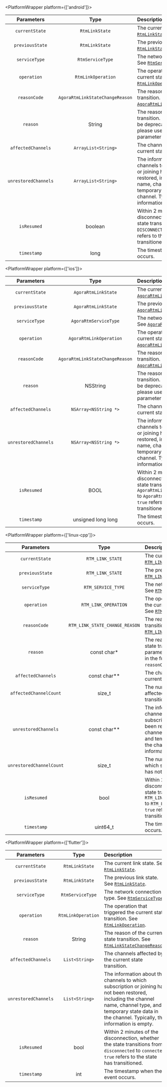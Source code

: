 
<PlatformWrapper platform={['android']}>


| Parameters | Type | Description |
|:----------:|:-----:|:--------------------------- |
| `currentState`            | `RtmLinkState`    |  The current link state. See [`RtmLinkState`](#enumvlinkstatepropsag_platform).   |
| `previousState`            | `RtmLinkState`    |  The previous link state. See [`RtmLinkState`](#enumvlinkstatepropsag_platform).   |
| `serviceType`    | `RtmServiceType` | The network connection type. See [`RtmServiceType`](#enumvrtmservicetypepropsag_platform). |
| `operation`    | `RtmLinkOperation` | The operation that triggered the current state transition. See [`RtmLinkOperation`](#enumvlinkoperationpropsag_platform). |
| `reasonCode` |	`AgoraRtmLinkStateChangeReason` |	The reason for this state transition. See [`AgoraRtmLinkStateChangeReason`](#enumvlinkstatereasonpropsag_platform). |
| `reason`    | String | The reason for the current state transition.  This parameter will be deprecated in the future, please use the `reasonCode` parameter instead. |
| `affectedChannels`    | `ArrayList<String>` | The channels affected by the current state transition. |
| `unrestoredChannels`    | `ArrayList<String>` | The information about the channels to which subscription or joining has not been restored, including the channel name, channel type, and temporary state data in the channel. Typically, this information is empty. |
| `isResumed`    | boolean | Within 2 minutes of the disconnection, whether the state transitions from `DISCONNECTED` to `CONNECTED`. `true` refers to the state has transitioned. |
| `timestamp`    | long | The timestamp when the event occurs. |

</PlatformWrapper>

<PlatformWrapper platform={['ios']}>

| Parameters | Type | Description |
|:----------:|:-----:|:--------------------------- |
| `currentState`            | `AgoraRtmLinkState`    |  The current link state. See [`AgoraRtmLinkState`](#enumvlinkstatepropsag_platform).   |
| `previousState`            | `AgoraRtmLinkState`    |  The previous link state. See [`AgoraRtmLinkState`](#enumvlinkstatepropsag_platform).   |
| `serviceType`    | `AgoraRtmServiceType` | The network connection type. See [`AgoraRtmServiceType`](#enumvrtmservicetypepropsag_platform). |
| `operation`    | `AgoraRtmLinkOperation` | The operation that triggered the current state transition. See [`AgoraRtmLinkOperation`](#enumvlinkoperationpropsag_platform). |
| `reasonCode` |	`AgoraRtmLinkStateChangeReason` |	The reason for this state transition. See [`AgoraRtmLinkStateChangeReason`](#enumvlinkstatereasonpropsag_platform). |
| `reason`    | NSString | The reason for the current state transition.  This parameter will be deprecated in the future, please use the `reasonCode` parameter instead. |
| `affectedChannels`    | `NSArray<NSString *>` | The channels affected by the current state transition. |
| `unrestoredChannels`    | `NSArray<NSString *>` | The information about the channels to which subscription or joining has not been restored, including the channel name, channel type, and temporary state data in the channel. Typically, this information is empty. |
| `isResumed`    | BOOL | Within 2 minutes of the disconnection, whether the state transitions from `AgoraRtmLinkStateDisconnected` to `AgoraRtmLinkStateConnected`. `true` refers to the state has transitioned. |
| `timestamp`    | unsigned long long | The timestamp when the event occurs. |  

</PlatformWrapper>

<PlatformWrapper platform={['linux-cpp']}>

| Parameters | Type | Description |
|:----------:|:-----:|:--------------------------- |
| `currentState`            | `RTM_LINK_STATE`    |  The current link state. See [`RTM_LINK_STATE`](#enumvlinkstatepropsag_platform).   |
| `previousState`            | `RTM_LINK_STATE`    |  The previous link state. See [`RTM_LINK_STATE`](#enumvlinkstatepropsag_platform).   |
| `serviceType`    | `RTM_SERVICE_TYPE` | The network connection type. See [`RTM_SERVICE_TYPE`](#enumvrtmservicetypepropsag_platform). |
| `operation`    | `RTM_LINK_OPERATION` | The operation that triggered the current state transition. See [`RTM_LINK_OPERATION`](#enumvlinkoperationpropsag_platform). |
| `reasonCode` | `RTM_LINK_STATE_CHANGE_REASON` | The reason for this state transition. See [`RTM_LINK_STATE_CHANGE_REASON`](#enumvlinkstatereasonpropsag_platform). |
| `reason`    | const char* | The reason for the current state transition.  This parameter will be deprecated in the future, please use the `reasonCode` parameter instead. |
| `affectedChannels`    | const char** | The channels affected by the current state transition. |
| `affectedChannelCount`    | size_t | The number of channels affected by the current state transition. |
| `unrestoredChannels`    | const char** | The information about the channels to which subscription or joining has not been restored, including the channel name, channel type, and temporary state data in the channel. Typically, this information is empty. |
| `unrestoredChannelCount`    | size_t | The number of channels to which subscription or joining has not been restored. |
| `isResumed`    | bool | Within 2 minutes of the disconnection, whether the state transitions from `RTM_LINK_STATE_DISCONNECTED` to `RTM_LINK_STATE_CONNECTED`. `true` refers to the state has transitioned. |
| `timestamp`    | uint64_t | The timestamp when the event occurs. |

</PlatformWrapper>

<PlatformWrapper platform={['flutter']}>

| Parameters | Type | Description |
|:----------:|:-----:|:--------------------------- |
| `currentState`            | `RtmLinkState`    |  The current link state. See [`RtmLinkState`](#enumvlinkstatepropsag_platform).   |
| `previousState`            | `RtmLinkState`    |  The previous link state. See [`RtmLinkState`](#enumvlinkstatepropsag_platform).   |
| `serviceType`    | `RtmServiceType` | The network connection type. See [`RtmServiceType`](#enumvrtmservicetypepropsag_platform). |
| `operation`    | `RtmLinkOperation` | The operation that triggered the current state transition. See [`RtmLinkOperation`](#enumvlinkoperationpropsag_platform). |
| `reason`    | String | The reason of the current state transition. See [`RtmLinkStateChangeReason`](#enumvlinkstatereasonpropsag_platform). |
| `affectedChannels`    | `List<String>` | The channels affected by the current state transition. |
| `unrestoredChannels`    | `List<String>` | The information about the channels to which subscription or joining has not been restored, including the channel name, channel type, and temporary state data in the channel. Typically, this information is empty. |
| `isResumed`    | bool | Within 2 minutes of the disconnection, whether the state transitions from `disconnected` to `connected`. `true` refers to the state has transitioned. |
| `timestamp`    | int | The timestamp when the event occurs. |

</PlatformWrapper>